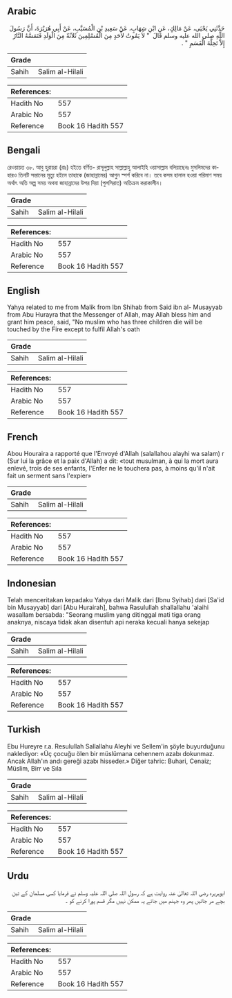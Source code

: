 ## Arabic


<div dir="rtl" lang="ar" style={{fontSize:'larger',backgroundColor:'#f8f9fa',padding:20}}>
حَدَّثَنِي يَحْيَى، عَنْ مَالِكٍ، عَنِ ابْنِ شِهَابٍ، عَنْ سَعِيدِ بْنِ الْمُسَيَّبِ، عَنْ أَبِي هُرَيْرَةَ، أَنَّ رَسُولَ اللَّهِ صلى الله عليه وسلم قَالَ ‏ "‏ لاَ يَمُوتُ لأَحَدٍ مِنَ الْمُسْلِمِينَ ثَلاَثَةٌ مِنَ الْوَلَدِ فَتَمَسَّهُ النَّارُ إِلاَّ تَحِلَّةَ الْقَسَمِ ‏"‏ ‏.‏
</div>
<div style={{backgroundColor:'#f8f9fa',padding:20, marginBottom: 10}}><table> <thead> <tr> <th>Grade</th> <th></th> </tr> </thead> <tbody> <tr><td>Sahih</td><td>Salim al-Hilali</td></tr></tbody></table><table> <thead> <tr> <th>References:</th> <th></th> </tr> </thead> <tbody><tr><td>Hadith No</td><td>557</td></tr><tr><td>Arabic No</td><td>557</td></tr><tr><td>Reference</td><td>Book 16 Hadith 557</td></tr></tbody></table></div>

## Bengali


<div dir="ltr" lang="bn" style={{fontSize:'larger',backgroundColor:'#f8f9fa',padding:20}}>
রেওয়ায়ত ৩৮. আবু হুরায়রা (রাঃ) হইতে বর্ণিত- রাসূলুল্লাহ সাল্লাল্লাহু আলাইহি ওয়াসাল্লাম বলিয়াছেনঃ মুসলিমদের কাহারও তিনটি সন্তানের মৃত্যু হইলে তাহাকে (জাহান্নামের) আগুন স্পর্শ করিবে না। তবে কসম হালাল হওয়া পরিমাণ সময় অর্থাৎ অতি অল্প সময় অথবা জাহান্নামের উপর দিয়া (পুলসিরাত) অতিক্রম করাকালীন।
</div>
<div style={{backgroundColor:'#f8f9fa',padding:20, marginBottom: 10}}><table> <thead> <tr> <th>Grade</th> <th></th> </tr> </thead> <tbody> <tr><td>Sahih</td><td>Salim al-Hilali</td></tr></tbody></table><table> <thead> <tr> <th>References:</th> <th></th> </tr> </thead> <tbody><tr><td>Hadith No</td><td>557</td></tr><tr><td>Arabic No</td><td>557</td></tr><tr><td>Reference</td><td>Book 16 Hadith 557</td></tr></tbody></table></div>

## English


<div dir="ltr" lang="en" style={{fontSize:'larger',backgroundColor:'#f8f9fa',padding:20}}>
Yahya related to me from Malik from Ibn Shihab from Said ibn al- Musayyab from Abu Hurayra that the Messenger of Allah, may Allah bless him and grant him peace, said, "No muslim who has three children die will be touched by the Fire except to fulfil Allah's oath
</div>
<div style={{backgroundColor:'#f8f9fa',padding:20, marginBottom: 10}}><table> <thead> <tr> <th>Grade</th> <th></th> </tr> </thead> <tbody> <tr><td>Sahih</td><td>Salim al-Hilali</td></tr></tbody></table><table> <thead> <tr> <th>References:</th> <th></th> </tr> </thead> <tbody><tr><td>Hadith No</td><td>557</td></tr><tr><td>Arabic No</td><td>557</td></tr><tr><td>Reference</td><td>Book 16 Hadith 557</td></tr></tbody></table></div>

## French


<div dir="ltr" lang="fr" style={{fontSize:'larger',backgroundColor:'#f8f9fa',padding:20}}>
Abou Houraira a rapporté que l'Envoyé d'Allah (salallahou alayhi wa salam) r (Sur lui la grâce et la paix d'Allah) a dit: «tout musulman, à qui la mort aura enlevé, trois de ses enfants, l'Enfer ne le touchera pas, à moins qu'il n'ait fait un serment sans l'expier»
</div>
<div style={{backgroundColor:'#f8f9fa',padding:20, marginBottom: 10}}><table> <thead> <tr> <th>Grade</th> <th></th> </tr> </thead> <tbody> <tr><td>Sahih</td><td>Salim al-Hilali</td></tr></tbody></table><table> <thead> <tr> <th>References:</th> <th></th> </tr> </thead> <tbody><tr><td>Hadith No</td><td>557</td></tr><tr><td>Arabic No</td><td>557</td></tr><tr><td>Reference</td><td>Book 16 Hadith 557</td></tr></tbody></table></div>

## Indonesian


<div dir="ltr" lang="id" style={{fontSize:'larger',backgroundColor:'#f8f9fa',padding:20}}>
Telah menceritakan kepadaku Yahya dari Malik dari [Ibnu Syihab] dari [Sa'id bin Musayyab] dari [Abu Hurairah], bahwa Rasulullah shallallahu 'alaihi wasallam bersabda: "Seorang muslim yang ditinggal mati tiga orang anaknya, niscaya tidak akan disentuh api neraka kecuali hanya sekejap
</div>
<div style={{backgroundColor:'#f8f9fa',padding:20, marginBottom: 10}}><table> <thead> <tr> <th>Grade</th> <th></th> </tr> </thead> <tbody> <tr><td>Sahih</td><td>Salim al-Hilali</td></tr></tbody></table><table> <thead> <tr> <th>References:</th> <th></th> </tr> </thead> <tbody><tr><td>Hadith No</td><td>557</td></tr><tr><td>Arabic No</td><td>557</td></tr><tr><td>Reference</td><td>Book 16 Hadith 557</td></tr></tbody></table></div>

## Turkish


<div dir="ltr" lang="tr" style={{fontSize:'larger',backgroundColor:'#f8f9fa',padding:20}}>
Ebu Hureyre r.a. Resulullah Sallallahu Aleyhi ve Sellem'in şöyle buyurduğunu naklediyor: «Üç çocuğu ölen bir müslümana cehennem azabı dokunmaz. Ancak Allah'ın andı gereği azabı hisseder.» Diğer tahric: Buhari, Cenaiz; Müslim, Birr ve Sıla
</div>
<div style={{backgroundColor:'#f8f9fa',padding:20, marginBottom: 10}}><table> <thead> <tr> <th>Grade</th> <th></th> </tr> </thead> <tbody> <tr><td>Sahih</td><td>Salim al-Hilali</td></tr></tbody></table><table> <thead> <tr> <th>References:</th> <th></th> </tr> </thead> <tbody><tr><td>Hadith No</td><td>557</td></tr><tr><td>Arabic No</td><td>557</td></tr><tr><td>Reference</td><td>Book 16 Hadith 557</td></tr></tbody></table></div>

## Urdu


<div dir="rtl" lang="ur" style={{fontSize:'larger',backgroundColor:'#f8f9fa',padding:20}}>
ابوہریرہ رضی اللہ تعالیٰ عنہ روایت ہے کہ رسول اللہ صلی اللہ علیہ وسلم نے فرمایا کسی مسلمان کے تین بچے مر جائیں پھر وہ جہنم میں جائے یہ ممکن نہیں مگر قسم پورا کرنے کو ۔
</div>
<div style={{backgroundColor:'#f8f9fa',padding:20, marginBottom: 10}}><table> <thead> <tr> <th>Grade</th> <th></th> </tr> </thead> <tbody> <tr><td>Sahih</td><td>Salim al-Hilali</td></tr></tbody></table><table> <thead> <tr> <th>References:</th> <th></th> </tr> </thead> <tbody><tr><td>Hadith No</td><td>557</td></tr><tr><td>Arabic No</td><td>557</td></tr><tr><td>Reference</td><td>Book 16 Hadith 557</td></tr></tbody></table></div>